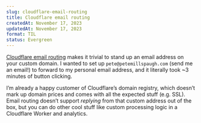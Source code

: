 ```yaml
---
slug: cloudflare-email-routing
title: Cloudflare email routing
createdAt: November 17, 2023
updatedAt: November 17, 2023
format: TIL
status: Evergreen
---
```


[Cloudflare email routing](https://developers.cloudflare.com/email-routing/) makes it trivial to stand up an email address on your custom domain. I wanted to set up `pete@petemillspaugh.com` (send me an email!) to forward to my personal email address, and it literally took ~3 minutes of button clicking.

I’m already a happy customer of Cloudflare’s domain registry, which doesn’t mark up domain prices and comes with all the expected stuff (e.g. SSL). Email routing doesn’t support _replying_ from that custom address out of the box, but you can do other cool stuff like custom processing logic in a Cloudflare Worker and analytics.
